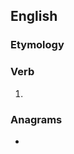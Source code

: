 ==English==

===Etymology===
{{suffix|honour|est|lang=en}}

===Verb===
{{head|en|verb form}}

# {{en-archaic second-person singular of|honour|lang=en}}

===Anagrams===
* {{anagrams|en|a=ehnoorstu|tusheroon}}